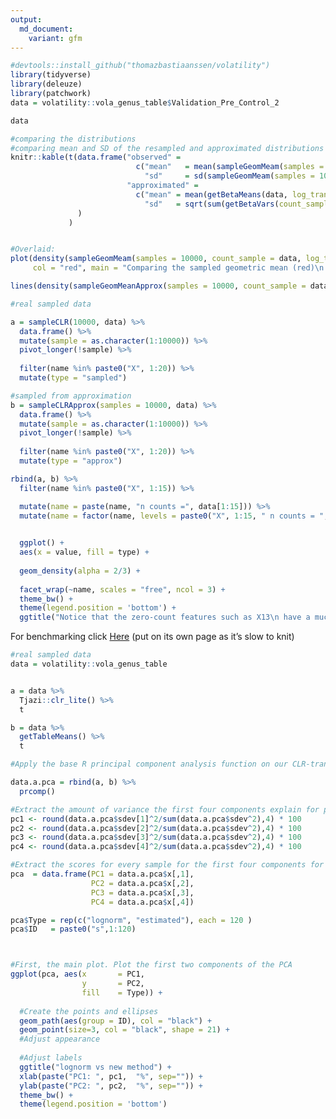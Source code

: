 ```yaml
---
output:
  md_document:
    variant: gfm
---
```



```r
#devtools::install_github("thomazbastiaanssen/volatility")
library(tidyverse)
library(deleuze)
library(patchwork)
data = volatility::vola_genus_table$Validation_Pre_Control_2

data

```

```r
#comparing the distributions
#comparing mean and SD of the resampled and approximated distributions
knitr::kable(t(data.frame("observed" = 
                            c("mean"   = mean(sampleGeomMeam(samples = 10000, count_sample = data, log_transformed = T)), 
                              "sd"     = sd(sampleGeomMeam(samples = 10000, count_sample = data, log_transformed = T))), 
                          "approximated" = 
                            c("mean" = mean(getBetaMeans(data, log_transformed = T)), 
                              "sd"   = sqrt(sum(getBetaVars(count_sample = data, log_transformed = T)) /(length(data)* length(data)))))
               )
             )


#Overlaid:
plot(density(sampleGeomMeam(samples = 10000, count_sample = data, log_transformed = T)), 
     col = "red", main = "Comparing the sampled geometric mean (red)\n to the approximated distribution (black)")

lines(density(sampleGeomMeanApprox(samples = 10000, count_sample = data, log_transformed = T)))


```

```r
#real sampled data

a = sampleCLR(10000, data) %>%
  data.frame() %>%
  mutate(sample = as.character(1:10000)) %>%
  pivot_longer(!sample) %>%
  
  filter(name %in% paste0("X", 1:20)) %>%
  mutate(type = "sampled")

#sampled from approximation
b = sampleCLRApprox(samples = 10000, data) %>%
  data.frame() %>%
  mutate(sample = as.character(1:10000)) %>% 
  pivot_longer(!sample) %>%
  
  filter(name %in% paste0("X", 1:20)) %>%
  mutate(type = "approx")

rbind(a, b) %>%
  filter(name %in% paste0("X", 1:15)) %>%

  mutate(name = paste(name, "n counts =", data[1:15])) %>%
  mutate(name = factor(name, levels = paste0("X", 1:15, " n counts = ", data[1:15]))) %>%
  

  ggplot() +
  aes(x = value, fill = type) +
  
  geom_density(alpha = 2/3) +
  
  facet_wrap(~name, scales = "free", ncol = 3) +
  theme_bw() +
  theme(legend.position = 'bottom') + 
  ggtitle("Notice that the zero-count features such as X13\n have a much higher spread than high rollers like X7")


```

For benchmarking click [Here](https://github.com/thomazbastiaanssen/deleuze/blob/main/docs/benchmarking.md) 
(put on its own page as it's slow to knit)



```r
#real sampled data
data = volatility::vola_genus_table


a = data %>% 
  Tjazi::clr_lite() %>%
  t 

b = data %>% 
  getTableMeans() %>%
  t

#Apply the base R principal component analysis function on our CLR-transformed data.

data.a.pca = rbind(a, b) %>% 
  prcomp()

#Extract the amount of variance the first four components explain for plotting. 
pc1 <- round(data.a.pca$sdev[1]^2/sum(data.a.pca$sdev^2),4) * 100
pc2 <- round(data.a.pca$sdev[2]^2/sum(data.a.pca$sdev^2),4) * 100
pc3 <- round(data.a.pca$sdev[3]^2/sum(data.a.pca$sdev^2),4) * 100
pc4 <- round(data.a.pca$sdev[4]^2/sum(data.a.pca$sdev^2),4) * 100

#Extract the scores for every sample for the first four components for plotting. 
pca  = data.frame(PC1 = data.a.pca$x[,1], 
                  PC2 = data.a.pca$x[,2], 
                  PC3 = data.a.pca$x[,3], 
                  PC4 = data.a.pca$x[,4])

pca$Type = rep(c("lognorm", "estimated"), each = 120 )
pca$ID   = paste0("s",1:120)



#First, the main plot. Plot the first two components of the PCA
ggplot(pca, aes(x       = PC1,
                y       = PC2,
                fill    = Type)) +  
  
  #Create the points and ellipses
  geom_path(aes(group = ID), col = "black") +
  geom_point(size=3, col = "black", shape = 21) + 
  #Adjust appearance
  
  #Adjust labels
  ggtitle("lognorm vs new method") + 
  xlab(paste("PC1: ", pc1,  "%", sep="")) + 
  ylab(paste("PC2: ", pc2,  "%", sep="")) +
  theme_bw() +
  theme(legend.position = 'bottom') 
  

```


